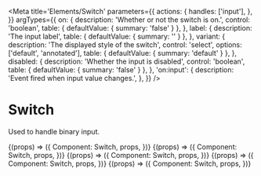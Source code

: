 
<Meta
  title='Elements/Switch'
  parameters={{
    actions: {
      handles: ['input'],
    },
  }}
  argTypes={{
    on: {
      description: 'Whether or not the switch is on.',
      control: 'boolean',
      table: { defaultValue: { summary: 'false' } },
    },
    label: {
      description: 'The input label',
      table: { defaultValue: { summary: '' } },
    },
    variant: {
      description: 'The displayed style of the switch',
      control: 'select',
      options: ['default', 'annotated'],
      table: { defaultValue: { summary: 'default' } },
    },
    disabled: {
      description: 'Whether the input is disabled',
      control: 'boolean',
      table: { defaultValue: { summary: 'false' } },
    },
    'on:input': {
      description: 'Event fired when input value changes.',
    },
  }}
/>

# Switch

Used to handle binary input.

<Canvas>
  <Story
    name='Default'
    args={{
      on: false,
    }}
  >
    {(props) => ({
      Component: Switch,
      props,
    })}
  </Story>
</Canvas>

<Canvas>
  <Story
    name='Annotated'
    args={{
      on: false,
      variant: 'annotated',
    }}
  >
    {(props) => ({
      Component: Switch,
      props,
    })}
  </Story>
</Canvas>

<Canvas>
  <Story
    name='With label'
    args={{
      on: false,
      label: 'Lunchtime',
    }}
  >
    {(props) => ({
      Component: Switch,
      props,
    })}
  </Story>
</Canvas>

<Canvas>
  <Story
    name='Disabled'
    args={{
      on: false,
      disabled: true,
      label: 'disabled',
    }}
  >
    {(props) => ({
      Component: Switch,
      props,
    })}
  </Story>
</Canvas>

<Canvas>
  <Story
    name='Readonly'
    args={{
      on: true,
      variant: 'annotated',
      readonly: true,
      label: 'readonly',
    }}
  >
    {(props) => ({
      Component: Switch,
      props,
    })}
  </Story>
</Canvas>
